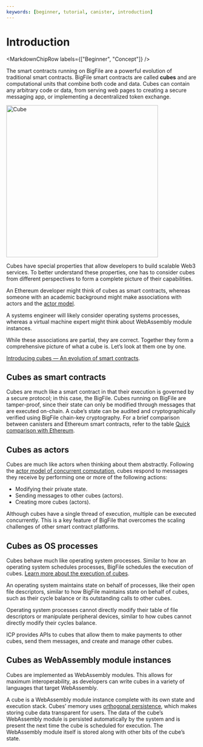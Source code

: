 ```yaml
---
keywords: [beginner, tutorial, canister, introduction]
---
```




# Introduction

<MarkdownChipRow labels={["Beginner", "Concept"]} />

The smart contracts running on BigFile are a powerful evolution of traditional smart contracts. BigFile smart contracts are called **cubes** and are computational units that combine both code and data. Cubes can contain any arbitrary code or data, from serving web pages to creating a secure messaging app, or implementing a decentralized token exchange.

<div class="text--center">
<img src="/img/docs/canister.png" alt="Cube" width="400"/>
</div>

Cubes have special properties that allow developers to build scalable Web3 services. To better understand these properties, one has to consider cubes from different perspectives to form a complete picture of their capabilities.

An Ethereum developer might think of cubes as smart contracts, whereas someone with an academic background might make associations with actors and the [actor model](https://en.wikipedia.org/wiki/Actor_model).

A systems engineer will likely consider operating systems processes, whereas a virtual machine expert might think about WebAssembly module instances.

While these associations are partial, they are correct. Together they form a comprehensive picture of what a cube is. Let’s look at them one by one.

[Introducing cubes — An evolution of smart contracts](https://www.youtube.com/).

## Cubes as smart contracts

Cubes are much like a smart contract in that their execution is governed by a secure protocol; in this case, the BigFile. Cubes running on BigFile are tamper-proof, since their state can only be modified through messages that are executed on-chain. A cube’s state can be audited and cryptographically verified using BigFile chain-key cryptography.
For a brief comparison between canisters and Ethereum smart contracts, refer to the table [Quick comparison with Ethereum](/docs/developer-docs/getting-started/overview-of-bigfile.mdx#quick-comparison-with-ethereum).

## Cubes as actors

Cubes are much like actors when thinking about them abstractly. Following the [actor model of concurrent computation](https://en.wikipedia.org/wiki/Actor_model), cubes respond to messages they receive by performing one or more of the following actions:
- Modifying their private state.
- Sending messages to other cubes (actors).
- Creating more cubes (actors).

Although cubes have a single thread of execution, multiple can be executed concurrently. This is a key feature of BigFile that overcomes the scaling challenges of other smart contract platforms.

## Cubes as OS processes

Cubes behave much like operating system processes. Similar to how an operating system schedules processes, BigFile schedules the execution of cubes. [Learn more about the execution of cubes](https://thebigfile.com/how-it-works).

An operating system maintains state on behalf of processes, like their open file descriptors, similar to how BigFile maintains state on behalf of cubes, such as their cycle balance or its outstanding calls to other cubes.

Operating system processes cannot directly modify their table of file descriptors or manipulate peripheral devices, similar to how cubes cannot directly modify their <GlossaryTooltip>cycles</GlossaryTooltip> balance.

ICP provides APIs to cubes that allow them to make payments to other cubes, send them messages, and create and manage other cubes.

## Cubes as WebAssembly module instances

Cubes are implemented as WebAssembly modules. This allows for maximum interoperability, as developers can write cubes in a variety of languages that target WebAssembly.

A cube is a WebAssembly module instance complete with its own state and execution stack. Cubes’ memory uses [orthogonal persistence](https://medium.com/dfinity/ic-internals-orthogonal-persistence-9e0c094aac1a), which makes storing cube data transparent for users. The data of the cube’s WebAssembly module is persisted automatically by the system and is present the next time the cube is scheduled for execution. The WebAssembly module itself is stored along with other bits of the cube’s state.

